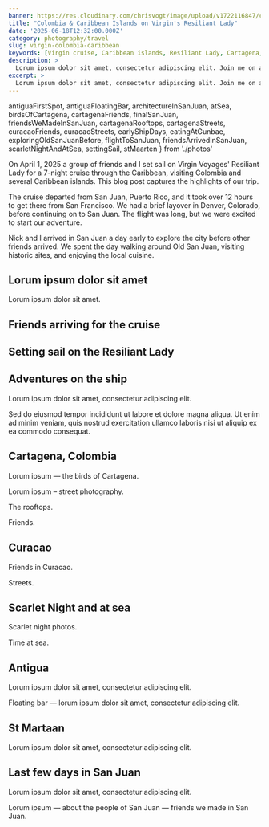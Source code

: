 ```yaml
---
banner: https://res.cloudinary.com/chrisvogt/image/upload/v1722116847/chrisvogt-me/thumbnails/mayan-sol-banner.webp
title: "Colombia & Caribbean Islands on Virgin's Resiliant Lady"
date: '2025-06-18T12:32:00.000Z'
category: photography/travel
slug: virgin-colombia-caribbean
keywords: [Virgin cruise, Caribbean islands, Resiliant Lady, Cartagena, travel photography, photo gallery]
description: >
  Lorum ipsum dolor sit amet, consectetur adipiscing elit. Join me on a 2025 Virgin cruise through the Caribbean, visiting Cartagena, with photos and highlights.
excerpt: >
  Lorum ipsum dolor sit amet, consectetur adipiscing elit. Join me on a 2025 Virgin cruise through the Caribbean, visiting Cartagena, with photos and highlights.
---
```



  antiguaFirstSpot,
  antiguaFloatingBar,
  architectureInSanJuan,
  atSea,
  birdsOfCartagena,
  cartagenaFriends,
  finalSanJuan,
  friendsWeMadeInSanJuan,
  cartagenaRooftops,
  cartagenaStreets,
  curacaoFriends,
  curacaoStreets,
  earlyShipDays,
  eatingAtGunbae,
  exploringOldSanJuanBefore,
  flightToSanJuan,
  friendsArrivedInSanJuan,
  scarletNightAndAtSea,
  settingSail,
  stMaarten
} from './photos'

On April 1, 2025 a group of friends and I set sail on Virgin Voyages' Resiliant Lady for a 7-night cruise
through the Caribbean, visiting Colombia and several Caribbean islands. This blog post captures the highlights
of our trip.

The cruise departed from San Juan, Puerto Rico, and it took over 12 hours to get there from San Francisco. We had a brief
layover in Denver, Colorado, before continuing on to San Juan. The flight was long, but we were excited to start our adventure.

<PhotoGallery photos={flightToSanJuan} />

Nick and I arrived in San Juan a day early to explore the city before other friends arrived. We spent the day walking around
Old San Juan, visiting historic sites, and enjoying the local cuisine.

<PhotoGallery photos={exploringOldSanJuanBefore} />

## Lorum ipsum dolor sit amet

Lorum ipsum dolor sit amet.

<PhotoGallery photos={architectureInSanJuan} />

## Friends arriving for the cruise

<PhotoGallery photos={friendsArrivedInSanJuan} />

## Setting sail on the Resiliant Lady

<PhotoGallery photos={settingSail} />

## Adventures on the ship

Lorum ipsum dolor sit amet, consectetur adipiscing elit.

<PhotoGallery photos={earlyShipDays} />

Sed do eiusmod tempor incididunt ut labore et dolore magna aliqua. Ut enim ad minim veniam, quis nostrud exercitation ullamco laboris nisi ut aliquip ex ea commodo consequat.

<PhotoGallery photos={eatingAtGunbae} />

## Cartagena, Colombia

Lorum ipsum — the birds of Cartagena.

<PhotoGallery photos={birdsOfCartagena} />

Lorum ipsum – street photography.

<PhotoGallery photos={cartagenaStreets} />

The rooftops.

<PhotoGallery photos={cartagenaRooftops} />

Friends.

<PhotoGallery photos={cartagenaFriends} />

## Curacao

Friends in Curacao.

<PhotoGallery photos={curacaoFriends} />

Streets.

<PhotoGallery photos={curacaoStreets} />

## Scarlet Night and at sea

Scarlet night photos.

<PhotoGallery photos={scarletNightAndAtSea} />

Time at sea.

<PhotoGallery photos={atSea} />

## Antigua

Lorum ipsum dolor sit amet, consectetur adipiscing elit.

<PhotoGallery photos={antiguaFirstSpot} />

Floating bar — lorum ipsum dolor sit amet, consectetur adipiscing elit.

<PhotoGallery photos={antiguaFloatingBar} />

## St Martaan

Lorum ipsum dolor sit amet, consectetur adipiscing elit.

<PhotoGallery photos={stMaarten} />

## Last few days in San Juan

Lorum ipsum dolor sit amet, consectetur adipiscing elit.

<PhotoGallery photos={finalSanJuan} />

Lorum ipsum — about the people of San Juan — friends we made in San Juan.

<PhotoGallery photos={friendsWeMadeInSanJuan} />
